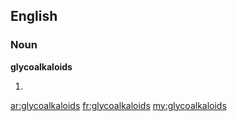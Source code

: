 ==English==

===Noun===
'''glycoalkaloids'''

# {{plural of|glycoalkaloid}}

[[ar:glycoalkaloids]]
[[fr:glycoalkaloids]]
[[my:glycoalkaloids]]